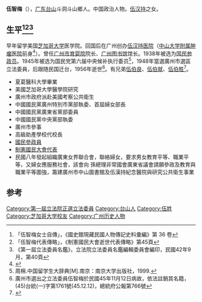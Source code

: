 {{Infobox Officeholder
|姓名=伍智梅
|圖像=File:伍智梅.jpg
|圖像大小=200px
|圖像說明=  
|rank= 
| 字 =  ？ 
| 號 =？
| 別名 
| birth_date = 1898年？月？日
| 出生地點=
| 逝世日期= 1956年11月12日
| 逝世地點=
| resting_place = ？
| 政黨 = 
| 其他政黨 = 
| 身高 = 
| 配偶 = 黃建勛
| 伴侶 = 
| 兒女 = 
| 父母 = 先父漢持公,家母李氏字佩珍
| 親屬 = 先祖父文挺公,先祖母黃氏夫人
| 居住地 = 
| 學歷 = 
| 母校 = 
| 職業 = 
| 著作 = 
| 國籍=
| awards=
}}
'''伍智梅'''（{{bd|1898年||1956年|11月12日}}），[[广东|广东]][[台山市|台山]]斗洞斗山鄉人。中国政治人物。[[伍汉持|伍汉持]]之女。

== 生平<ref>「伍智梅女士自傳」，《國史館現藏民國人物傳記史料彙編》第 36 卷</ref><ref>「伍智梅代表傳略」，《制憲國民大會逝世代表傳略》第45頁</ref><ref>《第一屆立法委員名鑑》，立法院立法委員名鑑編輯委員會編印，民國42年9月，第40頁</ref> ==
早年留学美国[[芝加哥大学|芝加哥大学]]医学院。回国后在广州创办[[伍汉持医院|伍汉持医院]]（[[中山大学附属肿瘤医院|中山大学附属肿瘤医院]]前身<ref>{{cite news|author=程景伟 李兴国|title=辛亥革命烈士伍汉持：为共和牺牲民国议员第一人|url=http://www.chinanews.com/cul/2011/08-20/3272014.shtml|accessdate=2013-11-08|newspaper=中国新闻网|archive-date=2020-08-06|archive-url=https://web.archive.org/web/20200806093925/http://www.chinanews.com/cul/2011/08-20/3272014.shtml}}</ref>）。曾任[[广州市育婴院|广州市育婴院]]院长、[[广州图书馆|广州图书馆]]馆长。1938年被选为[[国民参政会参政员|国民参政员]]。1945年被选为国民党第六届中央候补执行委员<ref>周棉.中国留学生大辞典[M].南京：南京大学出版社，1999.</ref>，1948年當選廣州市選區立法委員，后跟随民国迁台，1956年逝世<ref>廣州市選出之立法委員伍智梅於民國45年11月12日病故，依法註銷其名籍，(45)台統(一)字第1761號(45.12.12)，總統府公報第766號</ref>。有兄弟[[伍伯良|伍伯良]]、[[伍伯就|伍伯就]]、[[伍伯胜|伍伯胜]]<ref>{{cite news|author=张金超|title=伍汉持一门五杰|url=http://www.gzcss.gov.cn/NewsInfo.aspx?id=396|accessdate=2013-11-08|newspaper=广州市人民政府参事室 广州市文史研究馆|deadurl=yes|archiveurl=https://web.archive.org/web/20160304081739/http://www.gzcss.gov.cn/NewsInfo.aspx?id=396|archivedate=2016-03-04}}</ref>。

* 夏葛醫科大學畢業
* 美國芝加哥大學醫學院研究
* 廣州市政府派赴美國考察公共衛生
* 中國國民黨廣州特別市黨部執委、首屆婦女部長
* 中國國民黨廣東省黨部委員
* 中國國民黨中央黨部執委
* 廣州市參事
* 高級助產學校代校長
* [[國民參政員|國民參政員]]
* [[制憲國民大會代表|制憲國民大會代表]]
* 民國八年發起組織廣東女界聯合會，聯絡婦女，要求男女教育平等、職業平等，又婦女應服務社會，該會向 孫總理非常國會廣東省議會請願參政及教育與職業平等圖強，籌建廣州市中山圖書館及伍漢持紀念醫院與研究公共衛生事業

==参考==
{{reflist}}
{{中華民國第一屆國民參政會參政員}}
{{中華民國第二屆國民參政會參政員}}
{{中華民國第三屆國民參政會參政員}}
{{中華民國第四屆國民參政會參政員}}
{{中華民國第一屆立法委員}}

{{DEFAULTSORT: Wu}}
[[Category:第一屆立法院正選立法委員|Category:第一屆立法院正選立法委員]]
[[Category:台山人|Category:台山人]]
[[Category:伍姓|Category:伍姓]]
[[Category:芝加哥大学校友|Category:芝加哥大学校友]]
[[Category:广州历史人物|Category:广州历史人物]]